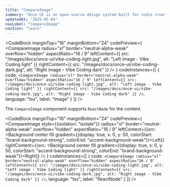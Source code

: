 ```yaml
---
title: "CompareImage"
summary: "Once UI is an open-source design system built for indie creators, small teams, and startups to fuel the next generation of web applications."
updatedAt: "2025-05-04"
navLabel: "CompareImage"
navIcon: "learn"
---
```


<CodeBlock
  marginTop="16"
  marginBottom="24"
  codePreview={
    <CompareImage
      radius="xl"
      border="neutral-alpha-weak"
      overflow="hidden"
      aspectRatio="16 / 9"
      leftContent={{ src: "/images/docs/once-ui/vibe-coding-light.jpg", alt: "Left image - Vibe Coding light" }}
      rightContent={{ src: "/images/docs/once-ui/vibe-coding-dark.jpg", alt: "Right image - Vibe Coding dark" }}
    />
  }
  codeInstances={[
    {
      code:
`<CompareImage
    radius="xl"
    border="neutral-alpha-weak"
    overflow="hidden"
    aspectRatio="16 / 9"
    leftContent={{ src: "/images/docs/once-ui/vibe-coding-light.jpg", alt: "Left image - Vibe Coding light" }}
    rightContent={{ src: "/images/docs/once-ui/vibe-coding-dark.jpg", alt: "Right image - Vibe Coding dark" }}
/>`,
      language: "tsx",
      label: "Image"
    }
  ]}
/>

The `CompareImage` component supports `ReactNode` for the content.

<CodeBlock
  marginTop="16"
  marginBottom="24"
  codePreview={
    <CompareImage
      style={{isolation: "isolate"}}
      radius="xl"
      border="neutral-alpha-weak"
      overflow="hidden"
      aspectRatio="16 / 9"
      leftContent={{src: <Background center fill gradient={{display: true, x: 0, y: 50, colorStart: "brand-background-strong", colorEnd: "accent-background-weak"}}><Row zIndex="1">Left</Row></Background>}}
      rightContent={{src: <Background center fill gradient={{display: true, x: 0, y: 50, colorStart: "accent-background-strong", colorEnd: "brand-background-weak"}}><Row zIndex="1">Right</Row></Background>}}
    />
  }
  codeInstances={[
    {
      code:
`<CompareImage
    radius="xl"
    border="neutral-alpha-weak"
    overflow="hidden"
    aspectRatio="16 / 9"
    leftContent={{ src: "/images/docs/once-ui/vibe-coding-light.jpg", alt: "Left image - Vibe Coding light" }}
    rightContent={{ src: "/images/docs/once-ui/vibe-coding-dark.jpg", alt: "Right image - Vibe Coding dark" }}
/>`,
      language: "tsx",
      label: "ReactNode"
    }
  ]}
/>